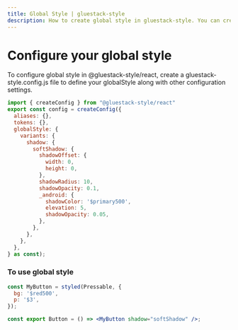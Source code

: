 ```yaml
---
title: Global Style | gluestack-style
description: How to create global style in gluestack-style. You can create your global style by passing it as third argument to createConfig function from `gluestack-style.config.js`.
---
```



<Meta title="configuration/Global Style" />

# Configure your global style

To configure global style in @gluestack-style/react, create a gluestack-style.config.js file to define your globalStyle along with other configuration settings.

```jsx
import { createConfig } from "@gluestack-style/react"
export const config = createConfig({
  aliases: {},
  tokens: {},
  globalStyle: {
    variants: {
      shadow: {
        softShadow: {
          shadowOffset: {
            width: 0,
            height: 0,
          },
          shadowRadius: 10,
          shadowOpacity: 0.1,
          _android: {
            shadowColor: '$primary500',
            elevation: 5,
            shadowOpacity: 0.05,
          },
        },
      },
    },
  },
} as const);

```

### To use global style

```jsx
const MyButton = styled(Pressable, {
  bg: '$red500',
  p: '$3',
});

const export Button = () => <MyButton shadow="softShadow" />;
```
